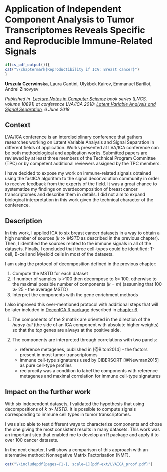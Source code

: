 

# Application of Independent Component Analysis to Tumor Transcriptomes Reveals Specific and Reproducible Immune-Related Signals {#lva}

```r
if(is_pdf_output()){
cat("\\chaptermark{Reproductibility if ICA: Breast cancer}")
}
```
**Urszula Czerwinska**, Laura Cantini, Ulykbek Kairov, Emmanuel Barillot, Andrei Zinovyev

*Published in  [Lecture Notes in Computer Science](https://link.springer.com/bookseries/558) book series (LNCS, volume 10891) at conference  LVA/ICA 2018: [Latent Variable Analysis and Signal Separation](https://link.springer.com/book/10.1007/978-3-319-93764-9), 6 June 2018*



## Context

LVA/ICA conference is an interdisciplinary conference that gathers researches working on Latent Variable Analysis and Signal Separation in different fields of application. Works presented at LVA/ICA conference can be both methodological and application works. Submitted papers are reviewed by at least three members of the Technical Program Committee (TPC) or by competent additional reviewers assigned by the TPC members. 

I have decided to expose my work on immune-related signals obtained using the fastICA algorithm to the signal deconvolution community in order to receive feedback from the experts of the field. It was a great chance to systematize my findings on overdecomposition of breast cancer transcriptomes and describe them in details. I did not aim to expand biological interpretation in this work given the technical character of the conference. 

## Description

In this work, I applied ICA to six breast cancer datasets in a way to obtain a high number of sources ($k \gg MSTD$ as described in the previous chapter). Then, I identified the sources related to the immune signals in all of the datasets. Finally, I concluded that three cell-types could be identified: T-cell, B-cell and Myeloid cells in most of the datasets. 

I am using the protocol of decomposition defined in the previous chapter: 

1. Compute the MSTD for each dataset 
2. If number of samples is >100 then decompose to $k$= 100, otherwise to the maximal possible number of components ($k$ = $m$) (assuming that 100 $\gg$ 25 - the average MSTD)
3. Interpret the components with the gene enrichment methods

I also improved this over-mentioned protocol with additional steps that will be later included in [DeconICA R package](https://urszulaczerwinska.github.io/DeconICA/) described in [chapter 6](#deconica). 

1. The components of the $S$ matrix are oriented in the direction of the *heavy tail*  (the side of an ICA component with absolute higher weights) so that the *top* genes are always at the positive side.

2. The components are interpreted through correlations with two panels: 

   * reference metagenes, published in [@Biton2014] - the factors present in most tumor transcriptomes
   * immune cell-type signatures used by CIBERSORT [@Newman2015] as pure cell-type profiles 
   * reciprocity was a condition to label the components with reference metagenes and maximal correlation for immune cell-type signatures


## Impact on the further work

With six independent datasets, I validated the hypothesis that using decompositions of $k \gg MSTD$. It is possible to compute signals corresponding to immune cell types in tumor transcriptomes. 

I was also able to test different ways to characterize components and chose the one giving the most consistent results in many datasets. This work was an important step that enabled me to develop an R package and apply it to over 100 cancer datasets. 

In the next chapter, I will show a comparison of this approach with an alternative method: Nonnegative Matrix Factorisation (NMF).



```r
cat("\\includepdf[pages={1-}, scale=1]{pdf-ext/LVAICA_proof.pdf}")
```